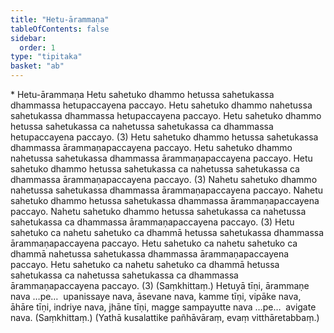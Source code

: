 ```yaml
---
title: "Hetu-ārammaṇa"
tableOfContents: false
sidebar:
  order: 1
type: "tipitaka"
basket: "ab"
---
```



<DynamicBreadcrumb />

<Paragraph type="center">
* Hetu-ārammaṇa
</Paragraph>

<Division number="6">

<Paragraph number="11">
Hetu sahetuko dhammo hetussa sahetukassa dhammassa hetupaccayena paccayo. Hetu sahetuko dhammo nahetussa sahetukassa dhammassa hetupaccayena paccayo. Hetu sahetuko dhammo hetussa sahetukassa ca nahetussa sahetukassa ca dhammassa hetupaccayena paccayo. (3)
</Paragraph>

</Division>
<Division number="7">

<Paragraph number="12">
Hetu sahetuko dhammo hetussa sahetukassa dhammassa ārammaṇapaccayena paccayo. Hetu sahetuko dhammo nahetussa sahetukassa dhammassa ārammaṇapaccayena paccayo. Hetu sahetuko dhammo hetussa sahetukassa ca nahetussa sahetukassa ca dhammassa ārammaṇapaccayena paccayo. (3)
</Paragraph>

<Paragraph number="13">
Nahetu sahetuko dhammo nahetussa sahetukassa dhammassa ārammaṇapaccayena paccayo. Nahetu sahetuko dhammo hetussa sahetukassa dhammassa ārammaṇapaccayena paccayo. Nahetu sahetuko dhammo hetussa sahetukassa ca nahetussa sahetukassa ca dhammassa ārammaṇapaccayena paccayo. (3)
</Paragraph>

<Paragraph number="14">
Hetu sahetuko ca nahetu sahetuko ca dhammā hetussa sahetukassa dhammassa ārammaṇapaccayena paccayo. Hetu sahetuko ca nahetu sahetuko ca dhammā nahetussa sahetukassa dhammassa ārammaṇapaccayena paccayo. Hetu sahetuko ca nahetu sahetuko ca dhammā hetussa sahetukassa ca nahetussa sahetukassa ca dhammassa ārammaṇapaccayena paccayo. (3) (Saṃkhittaṃ.)
</Paragraph>

</Division>
<Division number="8">

<Paragraph number="15">
Hetuyā tīṇi, ārammaṇe nava …pe…  upanissaye nava, āsevane nava, kamme tīṇi, vipāke nava, āhāre tīṇi, indriye nava, jhāne tīṇi, magge sampayutte nava …pe…  avigate nava. (Saṃkhittaṃ.)
</Paragraph>

<Paragraph number="16">
(Yathā kusalattike pañhāvāraṃ, evaṃ vitthāretabbaṃ.)
</Paragraph>
</Division>